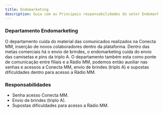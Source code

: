 ```yaml
---
title: Endomarketing
description: Guia com as Principais responsabilidades do setor Endomarketing.
---
```

### Departamento Endomarketing
O departamento cuida do material das comunicados  realizados na Conecta MM, inserção de novos colaboradores dentro da plataforma. Dentro das metas comerciais há o envio de brindes, o endomarketing cuida do envio das camisetas e pins da triplo A.  O departamento também esta como ponte de comunicação entre filiais e a Rádio MM, podemos então auxiliar nas senhas e acessos a Conecta MM, envio de brindes (triplo A) e supostas dificuldades dentro para acesso a Rádio MM.

### Responsabilidades

- Senha acesso Conecta MM.
- Envio de brindes (triplo A).
- Supostas dificuldades para acesso a Rádio MM.